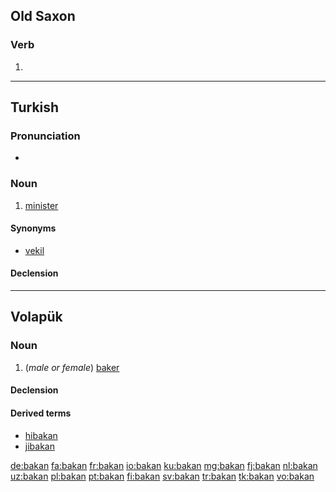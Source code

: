 ==Old Saxon==

===Verb===
{{osx-verb}}

# {{alternative form of|bakkan|lang=osx}}

----

==Turkish==

===Pronunciation===
* {{IPA|/bɑ.kɑn/|lang=tr}}

===Noun===
{{tr-noun|ı|lar}}

# [[minister]]

====Synonyms====
* [[vekil]]

====Declension====
{{tr-noun-c|ı|d|pred=+|poss=+}}

----

==Volapük==

===Noun===
{{vo-noun}}

# (''male or female'') [[baker]]

====Declension====
{{vo-decl-noun}}

====Derived terms====
* [[hibakan]]
* [[jibakan]]

[[de:bakan]]
[[fa:bakan]]
[[fr:bakan]]
[[io:bakan]]
[[ku:bakan]]
[[mg:bakan]]
[[fj:bakan]]
[[nl:bakan]]
[[uz:bakan]]
[[pl:bakan]]
[[pt:bakan]]
[[fi:bakan]]
[[sv:bakan]]
[[tr:bakan]]
[[tk:bakan]]
[[vo:bakan]]